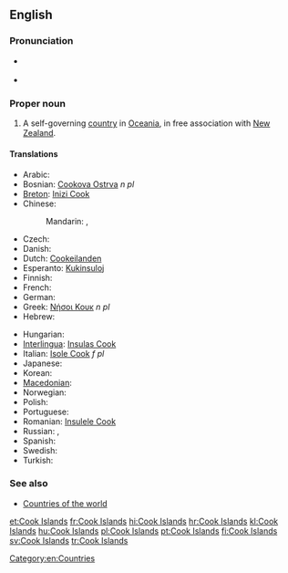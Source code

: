 ==English==

===Pronunciation===
* {{a|UK|US}} {{IPA|/ˈkʊk ˈai.ləndz/}}
* {{audio|en-us-Cook Islands.ogg|Audio (US)}}

===Proper noun===
{{wikipedia}}
{{en-proper noun}}

# A self-governing [[country]] in [[Oceania]], in free association with [[New Zealand]].

====Translations====
{{trans-top|self-governing country in Oceania}}
* Arabic: {{t|ar|جزر كوك|f|p|tr=júzur kuk|sc=Arab}}
* Bosnian: [[Cookova Ostrva]] ''n pl''
* [[Breton]]: [[Inizi Cook]]
* Chinese:
*: Mandarin: {{t|zh|庫克群島|sc=Hani}}, {{t|zh|库克群岛|tr=Kùkè qúndǎo|sc=Hani}}
* Czech: {{t+|cs|Cookovy ostrovy|m|p}}
* Danish: {{t|da|Cookøerne}}
* Dutch: [[Cookeilanden]]
* Esperanto: [[Kukinsuloj]]
* Finnish: {{t+|fi|Cookinsaaret}}
* French: {{t+|fr|îles Cook|f|p}}
* German: {{t+|de|Cookinseln|f|p}}
* Greek: [[Νήσοι Κουκ]] ''n pl''
* Hebrew: {{t|he|איי קוק|tr=Iyey quq|sc=Hebr}}
{{trans-mid}}
* Hungarian: {{t+|hu|Cook-szigetek}}
* [[Interlingua]]: [[Insulas Cook]]
* Italian: [[Isole Cook]] ''f pl''
* Japanese: {{t|ja|クック諸島|tr=クックしょとう, Kukku shotō|sc=Jpan}}
* Korean: {{t|ko|쿡 제도|tr=Kuk jedo|sc=Kore}}
* [[Macedonian]]: {{t|mk|Кукови Острови|p|tr=Kúkovi Óstrovi}}
* Norwegian: {{t|no|Cookøyene}}
* Polish: {{t+|pl|Wyspy Cooka}}
* Portuguese: {{t+|pt|Ilhas Cook|f|p}}
* Romanian: [[Insulele Cook]]
* Russian: {{t|ru|Острова Кука|m|p|tr=Ostrová Kúka|sc=Cyrl}}, {{t|ru|острова Кука|m|p|tr=ostrová Kúka|sc=Cyrl}}
* Spanish: {{t+|es|Islas Cook|f|p}}
* Swedish: {{t+|sv|Cooköarna}}
* Turkish: {{t+|tr|Cook Adaları}}
{{trans-bottom}}

===See also===
* [[Appendix:Countries of the world|Countries of the world]]

[[Category:en:Countries]]

[[et:Cook Islands]]
[[fr:Cook Islands]]
[[hi:Cook Islands]]
[[hr:Cook Islands]]
[[kl:Cook Islands]]
[[hu:Cook Islands]]
[[pl:Cook Islands]]
[[pt:Cook Islands]]
[[fi:Cook Islands]]
[[sv:Cook Islands]]
[[tr:Cook Islands]]